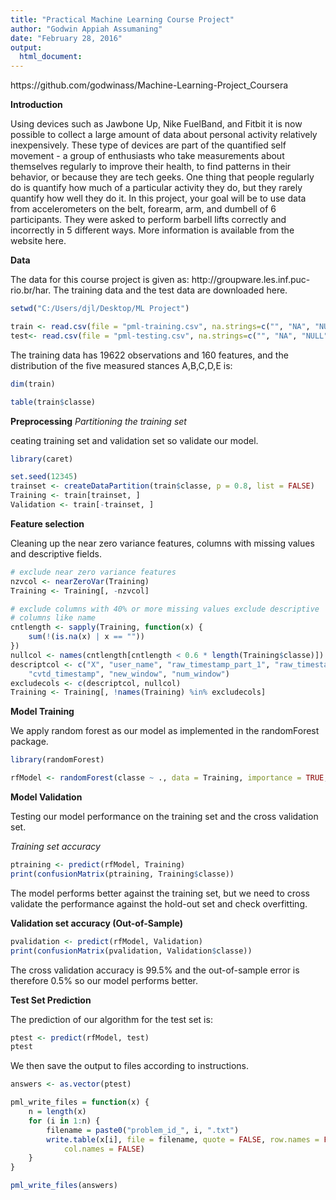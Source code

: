 ```yaml
---
title: "Practical Machine Learning Course Project"
author: "Godwin Appiah Assumaning"
date: "February 28, 2016"
output: 
  html_document: 
---
```


https://github.com/godwinass/Machine-Learning-Project_Coursera

**Introduction**

Using devices such as Jawbone Up, Nike FuelBand, and Fitbit it is now possible to collect a large amount of data about personal activity relatively inexpensively. These type of devices are part of the quantified self movement - a group of enthusiasts who take measurements about themselves regularly to improve their health, to find patterns in their behavior, or because they are tech geeks. One thing that people regularly do is quantify how much of a particular activity they do, but they rarely quantify how well they do it. In this project, your goal will be to use data from accelerometers on the belt, forearm, arm, and dumbell of 6 participants. They were asked to perform barbell lifts correctly and incorrectly in 5 different ways. More information is available from the website here.

**Data**

The data for this course project is given as: http://groupware.les.inf.puc-rio.br/har. The training data and the test data are downloaded here.

```r
setwd("C:/Users/djl/Desktop/ML Project")

train <- read.csv(file = "pml-training.csv", na.strings=c("", "NA", "NULL"))
test<- read.csv(file = "pml-testing.csv", na.strings=c("", "NA", "NULL"))

```

The training data has 19622 observations and 160 features, and the distribution of the five measured stances A,B,C,D,E is:

```r
dim(train)
```

```r
table(train$classe)
```

**Preprocessing**
*Partitioning the training set*

ceating training set and validation set so validate our model.

```r
library(caret)
```

```r
set.seed(12345)
trainset <- createDataPartition(train$classe, p = 0.8, list = FALSE)
Training <- train[trainset, ]
Validation <- train[-trainset, ]
```

**Feature selection**

Cleaning up the near zero variance features, columns with missing values and descriptive fields.

```r
# exclude near zero variance features
nzvcol <- nearZeroVar(Training)
Training <- Training[, -nzvcol]

# exclude columns with 40% or more missing values exclude descriptive
# columns like name 
cntlength <- sapply(Training, function(x) {
    sum(!(is.na(x) | x == ""))
})
nullcol <- names(cntlength[cntlength < 0.6 * length(Training$classe)])
descriptcol <- c("X", "user_name", "raw_timestamp_part_1", "raw_timestamp_part_2", 
    "cvtd_timestamp", "new_window", "num_window")
excludecols <- c(descriptcol, nullcol)
Training <- Training[, !names(Training) %in% excludecols]
```

**Model Training**

We apply random forest as our model as implemented in the randomForest package.

```r
library(randomForest)

rfModel <- randomForest(classe ~ ., data = Training, importance = TRUE, ntrees = 10)
```

**Model Validation**

Testing our model performance on the training set and the cross validation set.

*Training set accuracy*

```r
ptraining <- predict(rfModel, Training)
print(confusionMatrix(ptraining, Training$classe))
```

The model performs better against the training set, but we need to cross validate the performance against the hold-out set and check overfitting.

**Validation set accuracy (Out-of-Sample)**

```r
pvalidation <- predict(rfModel, Validation)
print(confusionMatrix(pvalidation, Validation$classe))
```

The cross validation accuracy is 99.5% and the out-of-sample error is therefore 0.5% so our model performs better.

**Test Set Prediction**

The prediction of our algorithm for the test set is:

```r
ptest <- predict(rfModel, test)
ptest
```

We then save the output to files according to instructions.

```r
answers <- as.vector(ptest)

pml_write_files = function(x) {
    n = length(x)
    for (i in 1:n) {
        filename = paste0("problem_id_", i, ".txt")
        write.table(x[i], file = filename, quote = FALSE, row.names = FALSE, 
            col.names = FALSE)
    }
}

pml_write_files(answers)
```







